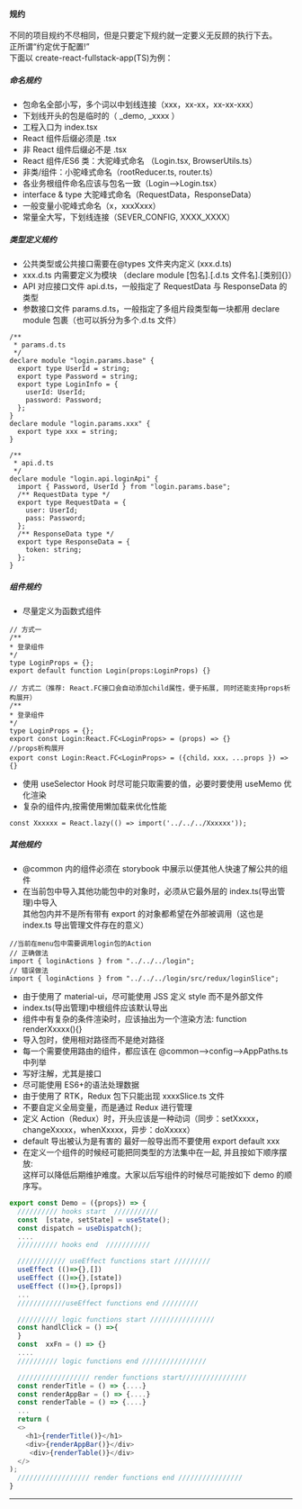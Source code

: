 
<Meta title="Readme/规约" />

#### 规约

不同的项目规约不尽相同，但是只要定下规约就一定要义无反顾的执行下去。  
正所谓“约定优于配置!”  
下面以 create-react-fullstack-app(TS)为例：

##### 命名规约

- 包命名全部小写，多个词以中划线连接（xxx，xx-xx，xx-xx-xxx）
- 下划线开头的包是临时的（ \_demo, \_xxxx ）
- 工程入口为 index.tsx
- React 组件后缀必须是 .tsx
- 非 React 组件后缀必不是 .tsx
- React 组件/ES6 类：大驼峰式命名 （Login.tsx, BrowserUtils.ts）
- 非类/组件：小驼峰式命名（rootReducer.ts, router.ts）
- 各业务根组件命名应该与包名一致（Login-->Login.tsx）
- interface & type 大驼峰式命名（RequestData，ResponseData）
- 一般变量小驼峰式命名（x，xxxXxxx）
- 常量全大写，下划线连接（SEVER_CONFIG, XXXX_XXXX）

##### 类型定义规约

- 公共类型或公共接口需要在&#64;types 文件夹内定义 (xxx.d.ts)
- xxx.d.ts 内需要定义为模块 （declare module [包名].[.d.ts 文件名].[类别]{}）
- API 对应接口文件 api.d.ts，一般指定了 RequestData 与 ResponseData 的类型
- 参数接口文件 params.d.ts，一般指定了多组片段类型每一块都用 declare module 包裹（也可以拆分为多个.d.ts 文件）

```
/**
 * params.d.ts
 */
declare module "login.params.base" {
  export type UserId = string;
  export type Password = string;
  export type LoginInfo = {
    userId: UserId;
    password: Password;
  };
}
declare module "login.params.xxx" {
  export type xxx = string;
}
```

```
/**
 * api.d.ts
 */
declare module "login.api.loginApi" {
  import { Password, UserId } from "login.params.base";
  /** RequestData type */
  export type RequestData = {
    user: UserId;
    pass: Password;
  };
  /** ResponseData type */
  export type ResponseData = {
    token: string;
  };
}
```

##### 组件规约

- 尽量定义为函数式组件

```
// 方式一
/**
* 登录组件
*/
type LoginProps = {};
export default function Login(props:LoginProps) {}

// 方式二（推荐: React.FC接口会自动添加child属性，便于拓展, 同时还能支持props析构展开）
/**
* 登录组件
*/
type LoginProps = {};
export const Login:React.FC<LoginProps> = (props) => {}
//props析构展开
export const Login:React.FC<LoginProps> = ({child，xxx，...props }) => {}
```

- 使用 useSelector Hook 时尽可能只取需要的值，必要时要使用 useMemo 优化渲染
- 复杂的组件内,按需使用懒加载来优化性能

```
const Xxxxxx = React.lazy(() => import('../../../Xxxxxx'));
```

##### 其他规约

- @common 内的组件必须在 storybook 中展示以便其他人快速了解公共的组件
- 在当前包中导入其他功能包中的对象时，必须从它最外层的 index.ts(导出管理)中导入  
  其他包内并不是所有带有 export 的对象都希望在外部被调用（这也是 index.ts 导出管理文件存在的意义）

```
//当前在menu包中需要调用login包的Action
// 正确做法
import { loginActions } from "../../../login";
// 错误做法
import { loginActions } from "../../../login/src/redux/loginSlice";
```

- 由于使用了 material-ui，尽可能使用 JSS 定义 style 而不是外部文件
- index.ts(导出管理)中根组件应该默认导出
- 组件中有复杂的条件渲染时，应该抽出为一个渲染方法: function renderXxxxx(){}
- 导入包时，使用相对路径而不是绝对路径
- 每一个需要使用路由的组件，都应该在 @common-->config-->AppPaths.ts 中列举
- 写好注解，尤其是接口
- 尽可能使用 ES6+的语法处理数据
- 由于使用了 RTK，Redux 包下只能出现 xxxxSlice.ts 文件
- 不要自定义全局变量，而是通过 Redux 进行管理
- 定义 Action（Redux）时，开头应该是一种动词（同步：setXxxxx，changeXxxxx，whenXxxxx，异步：doXxxxx）
- default 导出被认为是有害的 最好一般导出而不要使用 export default xxx
- 在定义一个组件的时候经可能把同类型的方法集中在一起, 并且按如下顺序摆放:  
  这样可以降低后期维护难度。大家以后写组件的时候尽可能按如下 demo 的顺序写。

```javascript
export const Demo = ({props}) => {
  ////////// hooks start  ///////////
  const  [state, setState] = useState();
  const dispatch = useDispatch();
  ....
  ////////// hooks end  ///////////

  //////////// useEffect functions start /////////
  useEffect (()=>{},[])
  useEffect (()=>{},[state])
  useEffect (()=>{},[props])
  ...
  ////////////useEffect functions end /////////

  ////////// logic functions start ////////////////
  const handlClick = () =>{
  }
  const  xxFn = () => {}
  ....
  ////////// logic functions end ////////////////

  ////////////////// render functions start////////////////
  const renderTitle = () => {....}
  const renderAppBar = () => {....}
  const renderTable = () => {....}
  ...
  return (
  <>
    <h1>{renderTitle()}</h1>
    <div>{renderAppBar()}</div>
     <div>{renderTable()}</div>
  </>
);
  ////////////////// render functions end ////////////////
}
```

---
